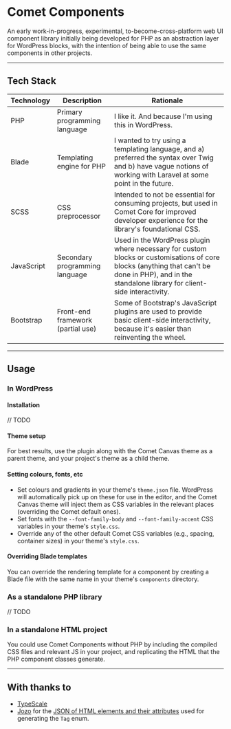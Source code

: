 
<Meta title="Documentation/Introduction"/>

# Comet Components

An early work-in-progress, experimental, to-become-cross-platform web UI component library initially being developed for PHP as
an abstraction layer for WordPress blocks, with the intention of being able to use the same components in other
projects.

---
## Tech Stack

| Technology | Description                       | Rationale                                                                                                                                                                                          |
|------------|-----------------------------------|----------------------------------------------------------------------------------------------------------------------------------------------------------------------------------------------------|
| PHP        | Primary programming language      | I like it. And because I'm using this in WordPress.                                                                                                                                                |
| Blade	     | Templating engine for PHP         | I wanted to try using a templating language, and a) preferred the syntax over Twig and b) have vague notions of working with Laravel at some point in the future.                                  |
| SCSS 	     | CSS preprocessor                  | Intended to not be essential for consuming projects, but used in Comet Core for improved developer experience for the library's foundational CSS.                                                  |
| JavaScript | Secondary programming language    | Used in the WordPress plugin where necessary for custom blocks or customisations of core blocks (anything that can't be done in PHP), and in the standalone library for client-side interactivity. |
| Bootstrap  | Front-end framework (partial use) | Some of Bootstrap's JavaScript plugins are used to provide basic client-side interactivity, because it's easier than reinventing the wheel.                                                        |

---
## Usage

### In WordPress

#### Installation
// TODO

#### Theme setup
For best results, use the plugin along with the Comet Canvas theme as a parent theme, and your project's theme as a child theme.

#### Setting colours, fonts, etc
- Set colours and gradients in your theme's `theme.json` file. WordPress will automatically pick up on these for use in the editor, and the Comet Canvas theme will inject them as CSS variables in the relevant places (overriding the Comet default ones).
- Set fonts with the `--font-family-body` and `--font-family-accent` CSS variables in your theme's `style.css`.
- Override any of the other default Comet CSS variables (e.g., spacing, container sizes) in your theme's `style.css`.

#### Overriding Blade templates
You can override the rendering template for a component by creating a Blade file with the same name in your theme's `components` directory.

### As a standalone PHP library
// TODO

### In a standalone HTML project
You could use Comet Components without PHP by including the compiled CSS files and relevant JS in your project, and replicating the HTML that the PHP component classes generate.

---

## With thanks to

- [TypeScale](https://type-scale.com)
- [Jozo](https://github.com/jozo) for
the [JSON of HTML elements and their attributes](https://github.com/jozo/all-html-elements-and-attributes/blob/master/html-elements.json)
used for generating the `Tag` enum.
